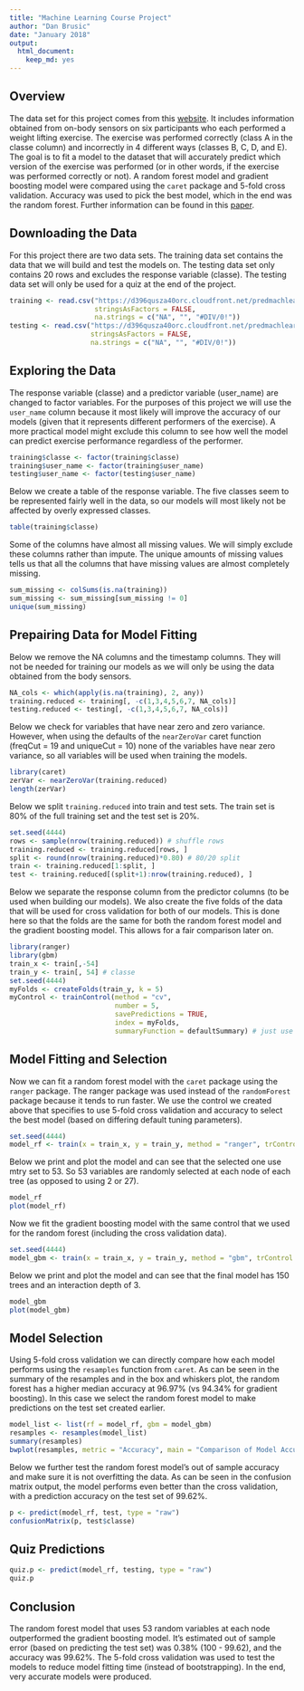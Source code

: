 ```yaml
---
title: "Machine Learning Course Project"
author: "Dan Brusic"
date: "January 2018"
output: 
  html_document: 
    keep_md: yes
---
```


## Overview
The data set for this project comes from this [website](http://groupware.les.inf.puc-rio.br/har). It includes information obtained from on-body sensors on six participants who each performed a weight lifting exercise. The exercise was performed correctly (class A in the classe column) and incorrectly in 4 different ways (classes B, C, D, and E). The goal is to fit a model to the dataset that will accurately predict which version of the exercise was performed (or in other words, if the exercise was performed correctly or not). A random forest model and gradient boosting model were compared using the `caret` package and 5-fold cross validation. Accuracy was used to pick the best model, which in the end was the random forest. Further information can be found in this [paper](http://groupware.les.inf.puc-rio.br/work.jsf?p1=11201).
  
  
## Downloading the Data
For this project there are two data sets. The training data set contains the data that we will build and test the models on. The testing data set only contains 20 rows and excludes the response variable (classe). The testing data set will only be used for a quiz at the end of the project.
```r
training <- read.csv("https://d396qusza40orc.cloudfront.net/predmachlearn/pml-training.csv", 
                     stringsAsFactors = FALSE,
                     na.strings = c("NA", "", "#DIV/0!"))
testing <- read.csv("https://d396qusza40orc.cloudfront.net/predmachlearn/pml-testing.csv",
                    stringsAsFactors = FALSE,
                    na.strings = c("NA", "", "#DIV/0!"))
```

## Exploring the Data
The response variable (classe) and a predictor variable (user_name) are changed to factor variables. For the purposes of this project we will use the `user_name` column because it most likely will improve the accuracy of our models (given that it represents different performers of the exercise). A more practical model might exclude this column to see how well the model can predict exercise performance regardless of the performer. 
```r
training$classe <- factor(training$classe)
training$user_name <- factor(training$user_name)
testing$user_name <- factor(testing$user_name)
```

Below we create a table of the response variable. The five classes seem to be represented fairly well in the data, so our models will most likely not be affected by overly expressed classes.

```r
table(training$classe)
```

Some of the columns have almost all missing values. We will simply exclude these columns rather than impute. The unique amounts of missing values tells us that all the columns that have missing values are almost completely missing.

```r
sum_missing <- colSums(is.na(training))
sum_missing <- sum_missing[sum_missing != 0]
unique(sum_missing)
```

## Prepairing Data for Model Fitting
Below we remove the NA columns and the timestamp columns. They will not be needed for training our models as we will only be using the data obtained from the body sensors.

```r
NA_cols <- which(apply(is.na(training), 2, any))
training.reduced <- training[, -c(1,3,4,5,6,7, NA_cols)]
testing.reduced <- testing[, -c(1,3,4,5,6,7, NA_cols)]
```

Below we check for variables that have near zero and zero variance. However, when using the defaults of the `nearZeroVar` caret function (freqCut = 19 and uniqueCut = 10) none of the variables have near zero variance, so all variables will be used when training the models. 

```r
library(caret)
zerVar <- nearZeroVar(training.reduced)
length(zerVar)
```

Below we split `training.reduced` into train and test sets. The train set is 80% of the full training set and the test set is 20%.

```r
set.seed(4444)
rows <- sample(nrow(training.reduced)) # shuffle rows
training.reduced <- training.reduced[rows, ]
split <- round(nrow(training.reduced)*0.80) # 80/20 split
train <- training.reduced[1:split, ]
test <- training.reduced[(split+1):nrow(training.reduced), ]
```

Below we separate the response column from the predictor columns (to be used when building our models). We also create the five folds of the data that will be used for cross validation for both of our models. This is done here so that the folds are the same for both the random forest model and the gradient boosting model. This allows for a fair comparison later on.

```r
library(ranger)
library(gbm)
train_x <- train[,-54]
train_y <- train[, 54] # classe
set.seed(4444)
myFolds <- createFolds(train_y, k = 5)
myControl <- trainControl(method = "cv",
                          number = 5,
                          savePredictions = TRUE,
                          index = myFolds,
                          summaryFunction = defaultSummary) # just use accuracy to determine best model
```

## Model Fitting and Selection
Now we can fit a random forest model with the `caret` package using the `ranger` package. The ranger package was used instead of the `randomForest` package because it tends to run faster. We use the control we created above that specifies to use 5-fold cross validation and accuracy to select the best model (based on differing default tuning parameters).

```r
set.seed(4444)
model_rf <- train(x = train_x, y = train_y, method = "ranger", trControl = myControl)
```

Below we print and plot the model and can see that the selected one use mtry set to 53. So 53 variables are randomly selected at each node of each tree (as opposed to using 2 or 27).

```r
model_rf
plot(model_rf)
```

Now we fit the gradient boosting model with the same control that we used for the random forest (including the cross validation data). 

```r
set.seed(4444)
model_gbm <- train(x = train_x, y = train_y, method = "gbm", trControl = myControl, verbose = FALSE)
```

Below we print and plot the model and can see that the final model has 150 trees and an interaction depth of 3. 

```r
model_gbm
plot(model_gbm)
```


## Model Selection
Using 5-fold cross validation we can directly compare how each model performs using the `resamples` function from `caret`. As can be seen in the summary of the resamples and in the box and whiskers plot, the random forest has a higher median accuracy at 96.97% (vs 94.34% for gradient boosting). In this case we select the random forest model to make predictions on the test set created earlier.

```r
model_list <- list(rf = model_rf, gbm = model_gbm)
resamples <- resamples(model_list)
summary(resamples)
bwplot(resamples, metric = "Accuracy", main = "Comparison of Model Accuracy\n (5-Fold Cross Validation)")
```

Below we further test the random forest model's out of sample accuracy and make sure it is not overfitting the data. As can be seen in the confusion matrix output, the model performs even better than the cross validation, with a prediction accuracy on the test set of 99.62%.  

```r
p <- predict(model_rf, test, type = "raw")
confusionMatrix(p, test$classe)
```

## Quiz Predictions

```r
quiz.p <- predict(model_rf, testing, type = "raw")
quiz.p
```

## Conclusion
The random forest model that uses 53 random variables at each node outperformed the gradient boosting model. It's estimated out of sample error (based on predicting the test set) was 0.38% (100 - 99.62), and the accuracy was 99.62%. The 5-fold cross validation was used to test the models to reduce model fitting time (instead of bootstrapping). In the end, very accurate models were produced.